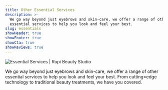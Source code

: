 ```yaml
---
title: Other Essential Services
description: >-
  We go way beyond just eyebrows and skin-care, we offer a range of other
  essential services to help you look and feel your best.
slug: essentials
showHeader: true
showFooter: true
showCta: true
showReviews: true
---
```


![Essential Services | Rupi Beauty Studio](/uploads/people/woman-with-cucumber.webp "Essential Services | Rupi Beauty Studio")

We go way beyond just eyebrows and skin-care, we offer a range of other essential services to help you look and feel your best. From cutting=edge technology to traditional beauty treatments, we have you covered.
